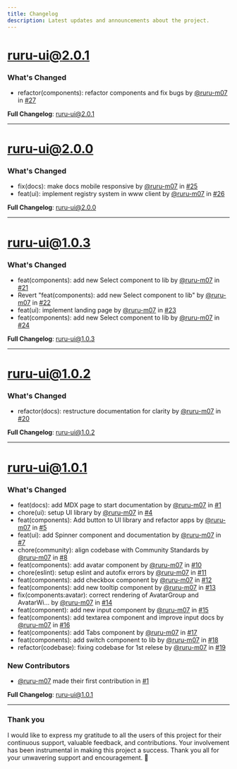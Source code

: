 ```yaml
---
title: Changelog
description: Latest updates and announcements about the project.
---
```


# ruru-ui@2.0.1

### What's Changed

- refactor(components): refactor components and fix bugs by [@ruru-m07](https://github.com/ruru-m07) in [#27](https://github.com/ruru-m07/ruru-ui/pull/27)

**Full Changelog**: [ruru-ui@2.0.1](https://github.com/ruru-m07/ruru-ui/compare/ruru-ui@2.0.0...ruru-ui@2.0.1)

---

# ruru-ui@2.0.0

### What's Changed

- fix(docs): make docs mobile responsive by [@ruru-m07](https://github.com/ruru-m07) in [#25](https://github.com/ruru-m07/ruru-ui/pull/25)
- feat(ui): implement registry system in www client by [@ruru-m07](https://github.com/ruru-m07) in [#26](https://github.com/ruru-m07/ruru-ui/pull/26)

**Full Changelog**: [ruru-ui@2.0.0](https://github.com/ruru-m07/ruru-ui/compare/ruru-ui@1.0.3...ruru-ui@2.0.0)

---
    
# ruru-ui@1.0.3

### What's Changed

- feat(components): add new Select component to lib by [@ruru-m07](https://github.com/ruru-m07) in [#21](https://github.com/ruru-m07/ruru-ui/pull/21)
- Revert "feat(components): add new Select component to lib" by [@ruru-m07](https://github.com/ruru-m07) in [#22](https://github.com/ruru-m07/ruru-ui/pull/22)
- feat(ui): implement landing page by [@ruru-m07](https://github.com/ruru-m07) in [#23](https://github.com/ruru-m07/ruru-ui/pull/23)
- feat(components): add new Select component to lib by [@ruru-m07](https://github.com/ruru-m07) in [#24](https://github.com/ruru-m07/ruru-ui/pull/24)

**Full Changelog**: [ruru-ui@1.0.3](https://github.com/ruru-m07/ruru-ui/compare/ruru-ui@1.0.2...ruru-ui@1.0.3)

---

# ruru-ui@1.0.2

### What's Changed

- refactor(docs): restructure documentation for clarity by [@ruru-m07](https://github.com/ruru-m07) in [#20](https://github.com/ruru-m07/ruru-ui/pull/20)

**Full Changelog**: [ruru-ui@1.0.2](https://github.com/ruru-m07/ruru-ui/compare/ruru-ui@1.0.1...ruru-ui@1.0.2)

---

# ruru-ui@1.0.1

### What's Changed

- feat(docs): add MDX page to start documentation by [@ruru-m07](https://github.com/ruru-m07) in [#1](https://github.com/ruru-m07/ruru-ui/pull/1)
- chore(ui): setup UI library by [@ruru-m07](https://github.com/ruru-m07) in [#4](https://github.com/ruru-m07/ruru-ui/pull/4)
- feat(components): Add button to UI library and refactor apps by [@ruru-m07](https://github.com/ruru-m07) in [#5](https://github.com/ruru-m07/ruru-ui/pull/5)
- feat(ui): add Spinner component and documentation by [@ruru-m07](https://github.com/ruru-m07) in [#7](https://github.com/ruru-m07/ruru-ui/pull/7)
- chore(community): align codebase with Community Standards by [@ruru-m07](https://github.com/ruru-m07) in [#8](https://github.com/ruru-m07/ruru-ui/pull/8)
- feat(components): add avatar component by [@ruru-m07](https://github.com/ruru-m07) in [#10](https://github.com/ruru-m07/ruru-ui/pull/10)
- chore(eslint): setup eslint and autofix errors by [@ruru-m07](https://github.com/ruru-m07) in [#11](https://github.com/ruru-m07/ruru-ui/pull/11)
- feat(components): add checkbox component by [@ruru-m07](https://github.com/ruru-m07) in [#12](https://github.com/ruru-m07/ruru-ui/pull/12)
- feat(components): add new tooltip component by [@ruru-m07](https://github.com/ruru-m07) in [#13](https://github.com/ruru-m07/ruru-ui/pull/13)
- fix(components:avatar): correct rendering of AvatarGroup and AvatarWi… by [@ruru-m07](https://github.com/ruru-m07) in [#14](https://github.com/ruru-m07/ruru-ui/pull/14)
- feat(component): add new input component by [@ruru-m07](https://github.com/ruru-m07) in [#15](https://github.com/ruru-m07/ruru-ui/pull/15)
- feat(components): add textarea component and improve input docs by [@ruru-m07](https://github.com/ruru-m07) in [#16](https://github.com/ruru-m07/ruru-ui/pull/16)
- feat(components): add Tabs component by [@ruru-m07](https://github.com/ruru-m07) in [#17](https://github.com/ruru-m07/ruru-ui/pull/17)
- feat(components): add switch component to lib by [@ruru-m07](https://github.com/ruru-m07) in [#18](https://github.com/ruru-m07/ruru-ui/pull/18)
- refactor(codebase): fixing codebase for 1st relese by [@ruru-m07](https://github.com/ruru-m07) in [#19](https://github.com/ruru-m07/ruru-ui/pull/19)

### New Contributors

- [@ruru-m07](https://github.com/ruru-m07) made their first contribution in [#1](https://github.com/ruru-m07/ruru-ui/pull/1)

**Full Changelog**: [ruru-ui@1.0.1](https://github.com/ruru-m07/ruru-ui/commits/ruru-ui@1.0.1)

---

### Thank you

I would like to express my gratitude to all the users of this project for their continuous support, valuable feedback, and contributions. Your involvement has been instrumental in making this project a success. Thank you all for your unwavering support and encouragement. 🙏
